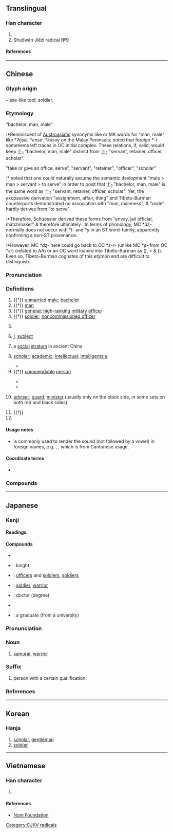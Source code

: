 {{also|土|±}}
{{character info/new}}
==Translingual==
{{stroke order|type=animate}}

===Han character===
{{Han char|rn=33|rad=士|as=00|sn=3|four=40100|canj=JM|ids=⿱十一}}

# {{mul-kangxi radical-def}}
# Shuōwén Jiězì radical №9

====References====
{{Han ref|kx=0242.380|dkj=05638|dj=0482.380|hdz=10416.010|uh=58EB}}

----

==Chinese==
{{zh-forms}}

===Glyph origin===
{{Han etym}}
{{liushu|p}} – axe-like tool; soldier.

===Etymology===
;"bachelor, man, male"
:*Reminiscent of [[Austroasiatic]] synonyms like {{cog|mkh-okm|si||male}} or MK words for "man, male" like *''ʔŋsiil'', *''ensir'', *''kəsəy'' on the Malay Peninsula; {{zh-ref|Schuessler (2007)}} noted that foreign *''-r'' sometiems left traces in OC initial complex. These relations, if, valid, would keep 士<sub>1</sub> "bachelor, man, male" distinct from 士<sub>2</sub> "servant, retainer, officer, scholar".

;"take or give an office, serve", "servant", "retainer", "officer", "scholar"
:*{{zh-ref|Schuessler (2007)}} noted that one could naturally assume the semantic devlopment "male > man > servant > to serve" in order to posit that 士<sub>1</sub> "bachelor, man, male" is the same word as 士<sub>2</sub> "servant, retainer, officer, scholar". Yet, the exopassive derivation {{och-l|事}} "assignment, affair, thing" and Tibeto-Burman counterparts demonstrated no association with "man, maleness"; & "male" hardly derives from "to serve".
:*Therefore, Schuessler derived these forms from {{och-l|理}} "envoy, jail official, matchmaker" & therefore ultimately {{der|zh|aav}}. In terms of phonology, MC *''dʐ-'' normally does not occur with *''l-'' and *''ʂ'' in an ST word-family, apparently confirming a non-ST provenance. 
:*However, MC *''dʐ-'' here could go back to OC *''s-r-'' (unlike MC *''ʂ-'' from OC *''sr'') (related to AA) or an OC word loaned into Tibeto-Burman as {{cog|tbq|ʔ-dzəj||send on an errant}} ({{zh-ref|Matisoff, 2003}}), > {{cog|my|tr=ca|t=thing}} & {{cog|bo|tr=rdzas|t=thing, matter, object}} ({{zh-ref|Gong, 1999}}). Even so, Tibeto-Burman cognates of this etymon and {{zh-l|所}} are difficult to distinguish.

===Pronunciation===
{{zh-pron
|m=shì
|m-s=
|c=si6
|c-t=
|g=
|h=pfs=sṳ;gd=si4
|j=
|mb=
|md=sê̤ṳ
|mn=xm,zz,tw:sū/qz:sǐr/ph:sǐ
|mn-t=se6
|w=3zr
|x=
|mc=y
|oc=y
|cat=n,v,pn
}}

===Definitions===
{{zh-hanzi}}

# {{†}} [[unmarried]] [[male]]; [[bachelor]]
# {{†}} {{lb|zh|honorific}} [[man]]
# {{†}} [[general]]; [[high]]-[[rank]]ing [[military]] [[officer]]
# {{†}} [[soldier]]; [[noncommissioned officer]]
#: {{zh-x|士兵|soldier}}
# {{lb|zh|historical}} {{w|scholar-official}} {{gloss|civil servant appointed by the emperor of China to perform day-to-day governance}}
# {{lb|zh|historical}} {{n-g|self-appellation used by scholar-officials in ancient China, when addressing the emperor:}} [[I]]; [[subject]]
# {{lb|zh|historical}} a [[social]] [[stratum]] in ancient China
# [[scholar]]; [[academic]]; [[intellectual]]; [[intelligentsia]]
#: {{zh-x|博士|doctor; doctoral degree}}
#* {{zh-x|院士|academician}}
# {{†}} {{lb|zh|honorific}} {{n-g|suffix for a [[virtuous]], [[knowledgeable]] or [[skilled]] person:}} [[commendable]] [[person]]
#: {{zh-x|女士|Lady}}
#: {{zh-x|護士|nurse}}
#* {{zh-x|人士|public figure}}
#* {{zh-x|助產士|midwife}}
# {{lb|zh|Chinese chess}} [[adviser]]; [[guard]]; [[minister]] (usually only on the black side, in some sets on both red and black sides)
# {{†}} {{zh-alt-form|仕|to be an [[official]]}}
# {{surname|lang=zh}}

====Usage notes====
* {{lang|zh|士}} is commonly used to render the {{IPAchar|/s/}} sound (not followed by a vowel) in foreign names, e.g. {{zh-l|威士忌|[[whiskey|whi'''s'''key]]}}, {{zh-l|巴士|[[bus|bu'''s''']]}}, which is from Cantonese usage.

====Coordinate terms====
* {{list:Chinese chess pieces/zh}}

===Compounds===
{{zh-der|戰士|爵士|修士|武士|將士|名士|居士|騎士|勇士|士大夫畫|恭士|士兵|女博士|女士|佳士|士庶|五經博士|凡士林|善士|勁士|北門學士|名士風流|中士|士子|壯士斷腕|博士弟子|居士屩|士伍|廉士|俊士|大學士|吉士|上士|哈士蟆|休士頓市|士飽馬騰|忠臣烈士|名士派|名人達士|士氣|士紳|傳教士|寒士|俗士|忠臣義士|地方人士|列士|善心人士|博士|博士買驢|國士無雙|充員戰士|國士|下士|弓矛之士|多士|便士|慶士|卿士|愛才好士|愛人好士|土博士|志士|取士|恆士|志能之士|志士仁人|劍士|大士|德士|徵士|博士學位|彥士|學士服|幕士|巴士海峽|巴士|傲賢慢士|巖穴之士|士林|夜士|力士|壯士|吏士|公士|將士用命|仁人志士|富士山|大流士|國家博士|士君子|學士|代議士|信士|士女|威士忌|女學士|士巴拿|好賢禮士|女修士|奇人異士|士族|士官|大馬士革|士敏土|士卒|壯士解腕|士類|士農工商|士民|士夫|士大夫|士人|助產士|士戶|圓桌武士|任士|愨士|反共義士|太常博士|兵士|俠士|各界人士|四進士|司士|屈身下士|不櫛進士|大力士|募士|八百壯士|六一居士|令士|元士|圓通大士|儒士|丟士|弼士|介士|人士|文士|方外之士|普魯士藍|狂士|拂士|武進士|東坡居士|江湖術士|知人下士|敬賢禮士|推賢下士|爵士舞|有志之士|欽賢好士|昆士蘭|技士|泰晤士報|武士道|普魯士|熊羆之士|求賢下士|百金之士|法家拂士|折節待士|烈士|清士|泰晤士河|禮士親賢|窮巷士|秋士|教士|禮賢接士|有識之士|扛鼎士|沙士|熊虎之士|才士|折節禮士|折節下士|空中巴士|波士尼亞|秀士|禮賢下士|求賢用士|浮士德|異士奇人|湖海之士|爪士|猛士|文房四士|敢死士|皮相士|的士|斯芬克士|斗酒學士|碩士|白衣秀士|白衣大士|白士|甲士|橫行介士|瑞士聯邦|方士|朝士|特別護士|瑞士|爵士樂|爪牙之士|濟濟多士|焦面大士|招賢納士|烈士徇名|推賢進士|新爵士樂|游士|浪士|死士|波士頓|曠士|男士|武士刀|星士|智士|椎牛饗士|禮賢好士|招賢下士|曲士|相士|斗方名士|文人雅士|火居道士|磨博士|開科取士|飽學之士|輕賢慢士|茶博士|紳士|細士|開士|都人士|進士出身|辯士|輕財好士|顯士|能士|謙謙下士|虛士|鐵甲武士|衒士|蘇伊士|達士|羽士|節士|雅士|護士節|馬士河|陰丹士林|耿介之士|紳士協定|麴道士|選士厲兵|自由鬥士|花博士|虎士|貧士|鬥牛士|超博士|魁士|茅山道士|鶴鳴之士|高人逸士|賢士|闡士|髦士|邦士|高士|高人勝士|騎士教育|蘇黎士|策士|香山居士|餒士|養賢納士|輕財重士|處士|護士長|高層人士|辟人之士|舌辯之士|說士|謙恭下士|術士|端人正士|進士及第|道士|解甲休士|陪士特|院士|輕財敬士|貞士|門下士|鍊氣士|銳士|誼士|謙以下士|野雞巴士|貢士|酒博士|衛道之士|青蓮居士|達士通人|進士|逢掖之士|造士|觀音大士|賓士|義士|輕車介士|軍士|鬥士|衛士|車士|躬先士卒|身先士卒|隱士|蓬戶士|起士|算博士|繩樞之士|雙層巴士|青雲之士|豪士|護士|謙遜下士|謀士|素士|虐士|身先士眾|華萊士|良士|選士|納士招賢|非母語人士|母語人士}}

----

==Japanese==

===Kanji===
{{ja-kanji|grade=4|rs=士00}}

====Readings====
{{ja-readings
|goon=じ
|kanon=し
|kun=さむらい-, つかさ
|nanori=ひと
}}

====Compounds====
{{der-top|Compounds}}
* {{ja-r|会%計%士|かい%けい%し}}
* {{ja-r|騎%士|き%し}}: knight
* {{ja-r|士%卒|し%そつ}}: [[officers]] and [[soldiers]], [[soldiers]]
* {{ja-r|戦%士|せん%し}}: [[soldier]], [[warrior]]
* {{ja-r|博%士|はか%せ}}: doctor (degree)
* {{ja-r|武%士|ぶ%し}}
* {{ja-r|学%士|がく%し}}: a graduate (from a university)
{{der-bottom}}
{{ja-kanjitab|し|yomi=o}}

===Pronunciation===
{{ja-pron|yomi=kanon|し|acc=1|acc_ref=DJR,NHK}}

===Noun===
{{ja-noun|し}}

# [[samurai]], [[warrior]]

===Suffix===
{{ja-pos|し|suffix}}

# person with a certain qualification.
#: {{ja-usex|弁護'''士'''|べんご'''し'''|a lawyer}}
#: {{ja-usex|会計'''士'''|かいけい'''し'''|an accountant}}

===References===
<references/>

----

==Korean==

===Hanja===
{{ko-hanja|사}}

# [[scholar]], [[gentleman]]
# [[soldier]]

----

==Vietnamese==

===Han character===
{{vi-readings|reading=[[sĩ]], [[sỹ]]|rs=士00}}

# {{defn|lang=vi|sort=士00}}

====References====
* [http://nomfoundation.org/common/nom_details.php?codepoint=58eb Nom Foundation]

[[Category:CJKV radicals]]